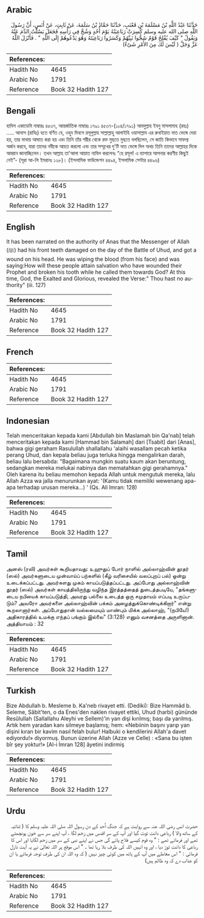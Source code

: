 ## Arabic


<div dir="rtl" lang="ar" style={{fontSize:'larger',backgroundColor:'#f8f9fa',padding:20}}>
حَدَّثَنَا عَبْدُ اللَّهِ بْنُ مَسْلَمَةَ بْنِ قَعْنَبٍ، حَدَّثَنَا حَمَّادُ بْنُ سَلَمَةَ، عَنْ ثَابِتٍ، عَنْ أَنَسٍ، أَنَّ رَسُولَ اللَّهِ صلى الله عليه وسلم كُسِرَتْ رَبَاعِيَتُهُ يَوْمَ أُحُدٍ وَشُجَّ فِي رَأْسِهِ فَجَعَلَ يَسْلُتُ الدَّمَ عَنْهُ وَيَقُولُ ‏"‏ كَيْفَ يُفْلِحُ قَوْمٌ شَجُّوا نَبِيَّهُمْ وَكَسَرُوا رَبَاعِيَتَهُ وَهُوَ يَدْعُوهُمْ إِلَى اللَّهِ ‏"‏ ‏.‏ فَأَنْزَلَ اللَّهُ عَزَّ وَجَلَّ ‏(‏ لَيْسَ لَكَ مِنَ الأَمْرِ شَىْءٌ‏)‏
</div>
<div style={{backgroundColor:'#f8f9fa',padding:20, marginBottom: 10}}><table> <thead> <tr> <th>References:</th> <th></th> </tr> </thead> <tbody><tr><td>Hadith No</td><td>4645</td></tr><tr><td>Arabic No</td><td>1791</td></tr><tr><td>Reference</td><td>Book 32 Hadith 127</td></tr></tbody></table></div>

## Bengali


<div dir="ltr" lang="bn" style={{fontSize:'larger',backgroundColor:'#f8f9fa',padding:20}}>
হাদিস একাডেমি নাম্বারঃ ৪৫৩৭, আন্তর্জাতিক নাম্বারঃ ১৭৯১ ৪৫৩৭-(১০৪/১৭৯১) আবদুল্লাহ ইবনু মাসলামাহ (রহঃ) ..... আনাস (রাযিঃ) হতে বর্ণিত যে, ওহুদ দিবসে রসূলুল্লাহ সাল্লাল্লাহু আলাইহি ওয়াসাল্লাম এর রুবাইয়াত দাত ভেঙ্গে দেয়া হয়, তার মাথায় আঘাত করা হয় এবং তিনি তাঁর শরীর থেকে রক্ত মুছতে মুছতে বলছিলেন, সে জাতি কিভাবে সাফল্য অর্জন করবে, যারা তাদের নবীকে আহত করলো এবং তার সম্মুখের দু'টি দাত ভেঙ্গে দিল অথচ তিনি তাদের আল্লাহর দিকে আহ্বান জানাচ্ছিলেন। তখন আল্লাহ তা'আলা আয়াত নাযিল করলেনঃ “হে রসূল! এ ব্যাপারে আপনার করণীয় কিছুই নেই”- (সূরা আ-লি ইমরানঃ ১২৮)। (ইসলামিক ফাউন্ডেশন ৪৪৯৪, ইসলামিক সেন্টার ৪৪৯৬)
</div>
<div style={{backgroundColor:'#f8f9fa',padding:20, marginBottom: 10}}><table> <thead> <tr> <th>References:</th> <th></th> </tr> </thead> <tbody><tr><td>Hadith No</td><td>4645</td></tr><tr><td>Arabic No</td><td>1791</td></tr><tr><td>Reference</td><td>Book 32 Hadith 127</td></tr></tbody></table></div>

## English


<div dir="ltr" lang="en" style={{fontSize:'larger',backgroundColor:'#f8f9fa',padding:20}}>
It has been narrated on the authority of Anas that the Messenger of Allah (ﷺ) had his front teeth damaged on the day of the Battle of Uhud, and got a wound on his head. He was wiping the blood (from his face) and was saying:How will these people attain salvation who have wounded their Prophet and broken his tooth while he called them towards God? At this time, God, the Exalted and Glorious, revealed the Verse:" Thou hast no authority" (iii. 127)
</div>
<div style={{backgroundColor:'#f8f9fa',padding:20, marginBottom: 10}}><table> <thead> <tr> <th>References:</th> <th></th> </tr> </thead> <tbody><tr><td>Hadith No</td><td>4645</td></tr><tr><td>Arabic No</td><td>1791</td></tr><tr><td>Reference</td><td>Book 32 Hadith 127</td></tr></tbody></table></div>

## French


<div dir="ltr" lang="fr" style={{fontSize:'larger',backgroundColor:'#f8f9fa',padding:20}}>

</div>
<div style={{backgroundColor:'#f8f9fa',padding:20, marginBottom: 10}}><table> <thead> <tr> <th>References:</th> <th></th> </tr> </thead> <tbody><tr><td>Hadith No</td><td>4645</td></tr><tr><td>Arabic No</td><td>1791</td></tr><tr><td>Reference</td><td>Book 32 Hadith 127</td></tr></tbody></table></div>

## Indonesian


<div dir="ltr" lang="id" style={{fontSize:'larger',backgroundColor:'#f8f9fa',padding:20}}>
Telah menceritakan kepada kami [Abdullah bin Maslamah bin Qa'nab] telah menceritakan kepada kami [Hammad bin Salamah] dari [Tsabit] dari [Anas], bahwa gigi geraham Rasulullah shallallahu 'alaihi wasallam pecah ketika perang Uhud, dan kepala beliau juga terluka hingga mengalirkan darah, beliau lalu bersabda: "Bagaimana mungkin suatu kaum akan beruntung, sedangkan mereka melukai nabinya dan mematahkan gigi gerahamnya." Oleh karena itu beliau memohon kepada Allah untuk mengutuk mereka, lalu Allah Azza wa jalla menurunkan ayat: '(Kamu tidak memiliki wewenang apa-apa terhadap urusan mereka…) ' (Qs. Ali Imran: 128)
</div>
<div style={{backgroundColor:'#f8f9fa',padding:20, marginBottom: 10}}><table> <thead> <tr> <th>References:</th> <th></th> </tr> </thead> <tbody><tr><td>Hadith No</td><td>4645</td></tr><tr><td>Arabic No</td><td>1791</td></tr><tr><td>Reference</td><td>Book 32 Hadith 127</td></tr></tbody></table></div>

## Tamil


<div dir="ltr" lang="ta" style={{fontSize:'larger',backgroundColor:'#f8f9fa',padding:20}}>
அனஸ் (ரலி) அவர்கள் கூறியதாவது: உஹுதுப் போர் நாளில் அல்லாஹ்வின் தூதர் (ஸல்) அவர்களுடைய முன்வாய்ப் பற்களில் (கீழ் வரிசையில் வலப்புறப் பல்) ஒன்று உடைக்கப்பட்டது. அவர்களது முகம் காயப்படுத்தப்பட்டது. அப்போது அல்லாஹ்வின் தூதர் (ஸல்) அவர்கள் காயத்திலிருந்து வழிந்த இரத்தத்தைத் துடைத்தபடியே, "தங்களுடைய நபியைக் காயப்படுத்தி, அவரது பல்லை உடைத்த ஒரு சமுதாயம் எப்படி உருப்படும்? அவரோ அவர்களை அல்லாஹ்வின் பக்கம் அழைத்துக்கொண்டிக்கிறார்" என்று கூறலானார்கள். அப்போதுதான் வல்லமையும் மாண்பும் மிக்க அல்லாஹ், "(நபியே!) அதிகாரத்தில் உமக்கு எந்தப் பங்கும் இல்லை" (3:128) எனும் வசனத்தை அருளினான். அத்தியாயம் : 32
</div>
<div style={{backgroundColor:'#f8f9fa',padding:20, marginBottom: 10}}><table> <thead> <tr> <th>References:</th> <th></th> </tr> </thead> <tbody><tr><td>Hadith No</td><td>4645</td></tr><tr><td>Arabic No</td><td>1791</td></tr><tr><td>Reference</td><td>Book 32 Hadith 127</td></tr></tbody></table></div>

## Turkish


<div dir="ltr" lang="tr" style={{fontSize:'larger',backgroundColor:'#f8f9fa',padding:20}}>
Bize Abdullah b. Mesleme b. Ka'neb rivayet etti. (Dediki): Bize Hammâd b. Seleme, Sâbit'ten, o da Enes'den naklen rivayet ettiki, Uhud (harbi) gününde Resûlullah (Sallallahu Aleyhi ve Sellem)'in yan dişi kırılmış; başı da yarılmış. Artık hem yaradan kanı silmeye başlamış; hem: «Nebiinin başını yarıp yan dişini kıran bir kavim nasıl felah bulur! Halbuki o kendilerini Allah'a davet ediyordu!» diyormuş. Bunun üzerine Allah (Azze ve Celle) : «Sana bu işten bîr şey yoktur!» [Al-i İmran 128] âyetini indirmiş
</div>
<div style={{backgroundColor:'#f8f9fa',padding:20, marginBottom: 10}}><table> <thead> <tr> <th>References:</th> <th></th> </tr> </thead> <tbody><tr><td>Hadith No</td><td>4645</td></tr><tr><td>Arabic No</td><td>1791</td></tr><tr><td>Reference</td><td>Book 32 Hadith 127</td></tr></tbody></table></div>

## Urdu


<div dir="rtl" lang="ur" style={{fontSize:'larger',backgroundColor:'#f8f9fa',padding:20}}>
حضرت انس رضی اللہ عنہ سے روایت ہے کہ جنگ اُحد کے دن رسول اللہ صلی اللہ علیہ وسلم کا ( ثنائیہ کے ساتھ والا ) رباعی دانت ٹوٹ گیا اور آپ کے سر اقدس میں زخم لگا ، آپ اپنے سر سے خون پونچھتے تھے اور فرماتے تھے : " وہ قوم کیسے فلاح پائے گی جس نے اپنے نبی کے سر میں زخم لگایا اور اس کا رباعی کا دانت توڑ دیا ، اور وہ انہیں اللہ کی طرف بلا رہا تھا ۔ " اس موقع پر اللہ تعالیٰ نے یہ آیت نازل فرمائی : " اس معاملے میں آپ کے ہاتھ میں کوئی چیز نہیں ( کہ وہ اللہ ان کی طرف توجہ فرمائے یا ان کو عذاب دے کہ وہ ظالم ہیں)
</div>
<div style={{backgroundColor:'#f8f9fa',padding:20, marginBottom: 10}}><table> <thead> <tr> <th>References:</th> <th></th> </tr> </thead> <tbody><tr><td>Hadith No</td><td>4645</td></tr><tr><td>Arabic No</td><td>1791</td></tr><tr><td>Reference</td><td>Book 32 Hadith 127</td></tr></tbody></table></div>
